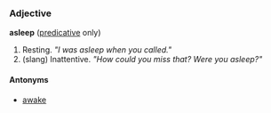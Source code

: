 ===Adjective===
'''asleep''' ([[predicative]] only)

# Resting.  ''"I was asleep when you called."''
# (slang) Inattentive.  ''"How could you miss that?  Were you asleep?"''

====Antonyms====
*[[awake]]